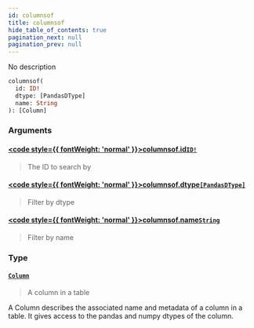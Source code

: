 ```yaml
---
id: columnsof
title: columnsof
hide_table_of_contents: true
pagination_next: null
pagination_prev: null
---
```








No description

```graphql
columnsof(
  id: ID!
  dtype: [PandasDType]
  name: String
): [Column]
```


### Arguments

#### [<code style={{ fontWeight: 'normal' }}>columnsof.<b>id</b></code>](#)<Bullet />[`ID!`](/docs/schemas/mikro/scalars/id) <Badge class="secondary" text="non-null"/> <Badge class="secondary" text="scalar"/>
> The ID to search by
> 

#### [<code style={{ fontWeight: 'normal' }}>columnsof.<b>dtype</b></code>](#)<Bullet />[`[PandasDType]`](/docs/schemas/mikro/enums/pandas-dtype) <Badge class="secondary" text="list"/> <Badge class="secondary" text="enum"/>
> Filter by dtype
> 

#### [<code style={{ fontWeight: 'normal' }}>columnsof.<b>name</b></code>](#)<Bullet />[`String`](/docs/schemas/mikro/scalars/string) <Badge class="secondary" text="scalar"/>
> Filter by name
> 

### Type

#### [`Column`](/docs/schemas/mikro/objects/column) <Badge class="secondary" text="object"/>
> A column in a table

A Column describes the associated name and metadata of a column in a table.
It gives access to the pandas and numpy dtypes of the column.
> 





